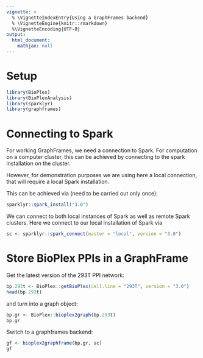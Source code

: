```yaml
---
vignette: >
  % \VignetteIndexEntry{Using a GraphFrames backend}
  % \VignetteEngine{knitr::rmarkdown}
  %\VignetteEncoding{UTF-8}
output:
  html_document:
    mathjax: null   
---
```


# Setup

```r
library(BioPlex)
library(BioPlexAnalysis)
library(sparklyr)
library(graphframes)
```

# Connecting to Spark 

For working GraphFrames, we need a connection to Spark.
For computation on a computer cluster, this can be achieved by connecting to
the spark installation on the cluster.

However, for demonstration purposes we are using here a local connection,
that will require a local Spark installation.

This can be achieved via (need to be carried out only once):

```r
sparklyr::spark_install("3.0")
```

We can connect to both local instances of Spark as well as remote Spark clusters.
Here we connect to our local installation of Spark via

```r
sc <- sparklyr::spark_connect(master = "local", version = "3.0")
```

# Store BioPlex PPIs in a GraphFrame

Get the latest version of the 293T PPI network:

```r
bp.293t <- BioPlex::getBioPlex(cell.line = "293T", version = "3.0")
head(bp.293t)
```

and turn into a graph object:

```r
bp.gr <- BioPlex::bioplex2graph(bp.293t)
bp.gr
```

Switch to a graphframes backend:

```r
gf <- bioplex2graphframe(bp.gr, sc)
gf
```

